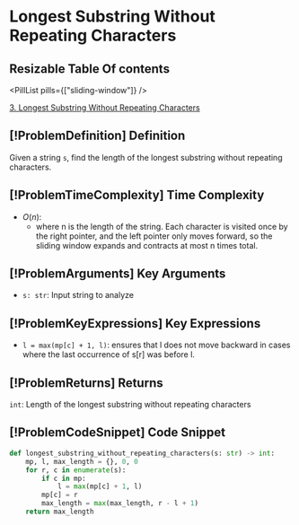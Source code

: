 # Longest Substring Without Repeating Characters

## Resizable Table Of contents

<DifficultyBadge difficulty="medium" />

<PillList pills={["sliding-window"]} />

[3. Longest Substring Without Repeating Characters](https://leetcode.com/problems/longest-substring-without-repeating-characters)

## [!ProblemDefinition] Definition

Given a string `s`, find the length of the longest substring without repeating characters.

## [!ProblemTimeComplexity] Time Complexity

- $O(n)$:
    - where n is the length of the string. Each character is visited once by the right pointer, and the left pointer only moves forward, so the sliding window expands and contracts at most n times total.

## [!ProblemArguments] Key Arguments

- `s: str`: Input string to analyze

## [!ProblemKeyExpressions] Key Expressions

- `l = max(mp[c] + 1, l)`: ensures that l does not move backward in cases where the last occurrence of s[r] was before l.

## [!ProblemReturns] Returns

`int`: Length of the longest substring without repeating characters

## [!ProblemCodeSnippet] Code Snippet

```python meta="source=problems/3-longest-substring-without-repeating-characters/solution.py"
def longest_substring_without_repeating_characters(s: str) -> int:
    mp, l, max_length = {}, 0, 0
    for r, c in enumerate(s):
        if c in mp:
            l = max(mp[c] + 1, l)
        mp[c] = r
        max_length = max(max_length, r - l + 1)
    return max_length
```

